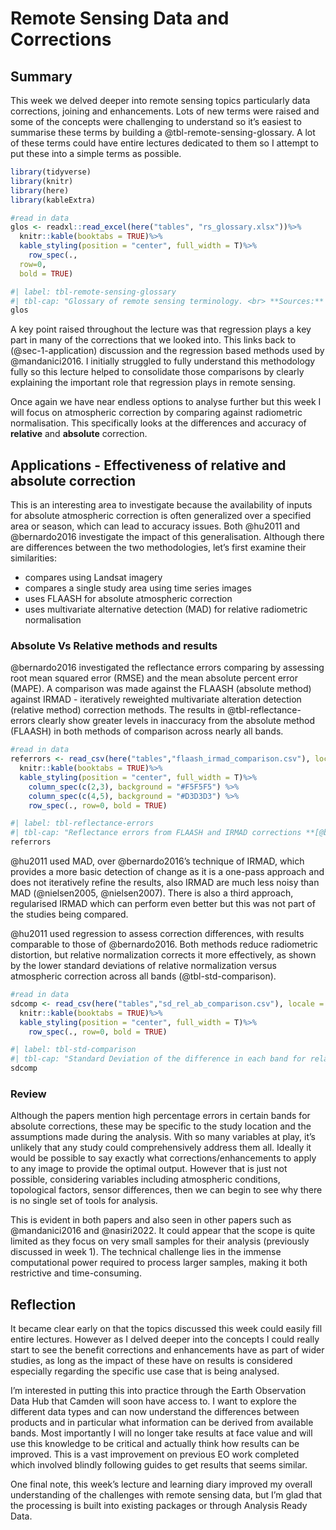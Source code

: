 # Remote Sensing Data and Corrections {#remote-sensing-data-corrections}

## Summary {#sec-3-summary}

This week we delved deeper into remote sensing topics particularly data corrections, joining and enhancements. Lots of new terms were raised and some of the concepts were challenging to understand so it's easiest to summarise these terms by building a @tbl-remote-sensing-glossary. A lot of these terms could have entire lectures dedicated to them so I attempt to put these into a simple terms as possible.

```r
library(tidyverse)
library(knitr)
library(here)
library(kableExtra)

#read in data
glos <- readxl::read_excel(here("tables", "rs_glossary.xlsx"))%>% 
  knitr::kable(booktabs = TRUE)%>% 
  kable_styling(position = "center", full_width = T)%>%
    row_spec(.,
  row=0,
  bold = TRUE)
```

```r
#| label: tbl-remote-sensing-glossary
#| tbl-cap: "Glossary of remote sensing terminology. <br> **Sources:** @gisgeography2015. @esri2025, @usgs2025, @jaadi2024, @irons1981, @wen2024"
glos
```

A key point raised throughout the lecture was that regression plays a key part in many of the corrections that we looked into. This links back to (@sec-1-application) discussion and the regression based methods used by @mandanici2016. I initially struggled to fully understand this methodology fully so this lecture helped to consolidate those comparisons by clearly explaining the important role that regression plays in remote sensing.

Once again we have near endless options to analyse further but this week I will focus on atmospheric correction by comparing against radiometric normalisation. This specifically looks at the differences and accuracy of **relative** and **absolute** correction.

## Applications - Effectiveness of relative and absolute correction {#sec-3-application}

This is an interesting area to investigate because the availability of inputs for absolute atmospheric correction is often generalized over a specified area or season, which can lead to accuracy issues. Both @hu2011 and @bernardo2016 investigate the impact of this generalisation. Although there are differences between the two methodologies, let’s first examine their similarities:

-   compares using Landsat imagery
-   compares a single study area using time series images
-   uses FLAASH for absolute atmospheric correction
-   uses multivariate alternative detection (MAD) for relative radiometric normalisation

### Absolute Vs Relative methods and results

@bernardo2016 investigated the reflectance errors comparing by assessing root mean squared error (RMSE) and the mean absolute percent error (MAPE). A comparison was made against the FLAASH (absolute method) against IRMAD - iteratively reweighted multivariate alteration detection (relative method) correction methods. The results in @tbl-reflectance-errors clearly show greater levels in inaccuracy from the absolute method (FLAASH) in both methods of comparison across nearly all bands.

```r
#read in data
referrors <- read_csv(here("tables","flaash_irmad_comparison.csv"), locale = locale(encoding = "UTF-8"))%>% 
  knitr::kable(booktabs = TRUE)%>% 
  kable_styling(position = "center", full_width = T)%>%
    column_spec(c(2,3), background = "#F5F5F5") %>%
    column_spec(c(4,5), background = "#D3D3D3") %>%
    row_spec(., row=0, bold = TRUE)
```

```r
#| label: tbl-reflectance-errors
#| tbl-cap: "Reflectance errors from FLAASH and IRMAD corrections **[@bernardo2016]**"
referrors
```

@hu2011 used MAD, over @bernardo2016's technique of IRMAD, which provides a more basic detection of change as it is a one-pass approach and does not iteratively refine the results, also IRMAD are much less noisy than MAD (@nielsen2005, @nielsen2007). There is also a third approach, regularised IRMAD which can perform even better but this was not part of the studies being compared.

@hu2011 used regression to assess correction differences, with results comparable to those of @bernardo2016. Both methods reduce radiometric distortion, but relative normalization corrects it more effectively, as shown by the lower standard deviations of relative normalization versus atmospheric correction across all bands (@tbl-std-comparison).

```r
#read in data
sdcomp <- read_csv(here("tables","sd_rel_ab_comparison.csv"), locale = locale(encoding = "UTF-8"))%>% 
  knitr::kable(booktabs = TRUE)%>% 
  kable_styling(position = "center", full_width = T)%>%
    row_spec(., row=0, bold = TRUE)
```

```r
#| label: tbl-std-comparison
#| tbl-cap: "Standard Deviation of the difference in each band for relative normalisation against atmospheric correction"
sdcomp
```

### Review

Although the papers mention high percentage errors in certain bands for absolute corrections, these may be specific to the study location and the assumptions made during the analysis. With so many variables at play, it’s unlikely that any study could comprehensively address them all. Ideally it would be possible to say exactly what corrections/enhancements to apply to any image to provide the optimal output. However that is just not possible, considering variables including atmospheric conditions, topological factors, sensor differences, then we can begin to see why there is no single set of tools for analysis.

This is evident in both papers and also seen in other papers such as @mandanici2016 and @nasiri2022. It could appear that the scope is quite limited as they focus on very small samples for their analysis (previously discussed in week 1). The technical challenge lies in the immense computational power required to process larger samples, making it both restrictive and time-consuming.

## Reflection {#sec-3-refection}

It became clear early on that the topics discussed this week could easily fill entire lectures. However as I delved deeper into the concepts I could really start to see the benefit corrections and enhancements have as part of wider studies, as long as the impact of these have on results is considered especially regarding the specific use case that is being analysed.

I'm interested in putting this into practice through the Earth Observation Data Hub that Camden will soon have access to. I want to explore the different data types and can now understand the differences between products and in particular what information can be derived from available bands. Most importantly I will no longer take results at face value and will use this knowledge to be critical and actually think how results can be improved. This is a vast improvement on previous EO work completed which involved blindly following guides to get results that seems similar.

One final note, this week's lecture and learning diary improved my overall understanding of the challenges with remote sensing data, but I'm glad that the processing is built into existing packages or through Analysis Ready Data.
